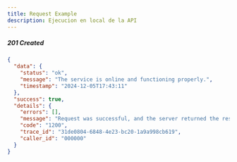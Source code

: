 ```yaml
---
title: Request Example
description: Ejecucion en local de la API
---
```


##### 201 Created

```json
{
  "data": {
    "status": "ok",
    "message": "The service is online and functioning properly.",
    "timestamp": "2024-12-05T17:43:11"
  },
  "success": true,
  "details": {
    "errors": [],
    "message": "Request was successful, and the server returned the resource.",
    "code": "1200",
    "trace_id": "31de0804-6848-4e23-bc20-1a9a998cb619",
    "caller_id": "000000"
  }
}
```